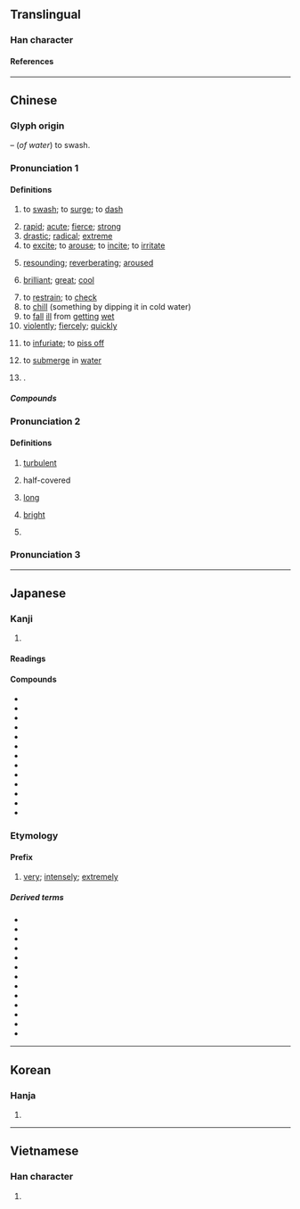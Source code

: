 {{character info}}
==Translingual==

===Han character===
{{Han char|rn=85|rad=水|as=13|sn=16|four=38140|canj=EHSK|ids=⿰氵敫}}

====References====
{{Han ref|kx=0654.170|dkj=18438|dj=1064.140|hdz=31760.040|uh=6FC0}}

----

==Chinese==
{{zh-forms|ss=㲹}}

===Glyph origin===
{{Han etym}}
{{Han compound|水|alt1=氵|敫|ls=psc|c1=s|c2=p|t1=water}} – (''of water'') to swash.

===Pronunciation 1===
{{zh-pron
|m=jī
|m-s=jie2/ji2
|c=gik1
|c-t=get2
|g=jit6
|h=pfs=kie̍p/kit;gd=gid5
|j=jieh4
|mb=gī
|md=gék
|mn=xm,zz,tw:kek/qz,jj:kiak
|mn-t=gêg4
|w=4jiq
|x=ji6
|mc=2
|oc=1,2
|cat=v,a,adv,pn
}}

====Definitions====
{{zh-hanzi}}

# {{lb|zh|of water currents}} to [[swash]]; to [[surge]]; to [[dash]]
# [[rapid]]; [[acute]]; [[fierce]]; [[strong]]
# [[drastic]]; [[radical]]; [[extreme]]
# to [[excite]]; to [[arouse]]; to [[incite]]; to [[irritate]]
#: {{zh-x|你 不要 以為{wéi} 我 真 不敢 殺 你，你 不要 激 我。|Don't assume I'd hesitate to kill you — don't test me.}}
# [[resounding]]; [[reverberating]]; [[aroused]]
# {{lb|zh|Cantonese}} [[brilliant]]; [[great]]; [[cool]]
# to [[restrain]]; to [[check]]
# to [[chill]] (something by dipping it in cold water)
# to [[fall]] [[ill]] from [[getting]] [[wet]]
# [[violently]]; [[fiercely]]; [[quickly]]
# {{lb|zh|Cantonese}} to [[infuriate]]; to [[piss off]]
#: {{zh-x|你 做 乜 激 嚫 佢 ？|Why did you piss him off?|C}}
#: {{zh-x|激死 人 呀！|So '''infuriating'''!|C}}
# {{lb|zh|Teochew}} to [[submerge]] in [[water]]
# {{surname|zh}}.

=====Compounds=====
{{zh-der|激昂|激昂慷慨|激變|激辯|激磁|激盪|激動|激發|激發態|激奮|激憤|激光|激光唱機|激光唱片|激光打印機|激光計算機|激光器|激光視盤|激光照排|激化|激活|激將|激將法|激進|激劇|激浪|激勵|激烈|激靈|激流|激論|激酶|激惱|激怒|激切|激情|激素|激湍|激揚|激湧|激越|激增|激戰|激濁揚清|令人激賞|偏激|偏激之詞|制約刺激|刺激|刺激性|刺激素|刺激類化|勇退激流|奮激|性激素|感激|感激不盡|感激流涕|感激涕泗|感激涕零|慷慨激昂|慷慨激烈|憤激|推激|揚清激濁|條件刺激|植物激素|沖激|沽激|激刺|激勃素|激厲|激問|激忿填膺|激楚|激激|激煩|激筒|激聒|激話|激貪厲俗|激賞|生長激素|由衷感激|相激|矯激奇詭|窺御激夫|群情激憤|腦力激盪|衝波激浪|衝激|褊激|詭激|過激|雄性激素|風激電飛|風激電駭|黃體激素|激素替代療法|激嬲:gik1 nau1}}

===Pronunciation 2===
{{zh-pron
|m=jiào
|dial=n
|mc=1
|oc=n,1
|cat=a,v
}}

====Definitions====
{{zh-hanzi}}

# {{zh-o}} {{lb|zh|of water}} [[turbulent]]
# {{zh-o}} half-covered
# {{zh-o}} [[long]]
# {{zh-o}} [[bright]]
# {{zh-o}} {{zh-alt-form|噭}}

===Pronunciation 3===
{{zh-see|徼|v}}

----

==Japanese==

===Kanji===
{{ja-kanji|grade=6|rs=水13}}

# {{rfdef|ja|sort=水13}}

====Readings====
{{ja-readings
|goon=きゃく
|kanon=けき
|kanyoon=げき
|kun=はげ-し.い, はげ-ます, たぎ-る
}}

====Compounds====
{{der-top4|Compounds}}
* {{ja-r|激%減|げき%げん}}
* {{ja-r|激%昂|げき%こう}}
* {{ja-r|激%震|げき%しん}}
* {{ja-r|激%甚|げき%じん}}
* {{ja-r|激%戦|げき%せん}}
* {{ja-r|激%痛|げき%つう}}
* {{ja-r|激%怒|げき%ど}}
* {{ja-r|激%闘|げき%とう}}
* {{ja-r|激%動|げき%どう}}
* {{ja-r|激%突|げき%とつ}}
* {{ja-r|激%雷|げき%らい}}
* {{ja-r|激%励|げき%れい}}
* {{ja-r|激%論|げき%ろん}}
{{der-bottom}}

===Etymology===
{{ja-kanjitab|げき|yomi=o}}

====Prefix====
{{ja-pos|prefix|げき}}

# {{lb|ja|informal}} [[very]]; [[intensely]]; [[extremely]]

=====Derived terms=====
{{der-top4}}
* {{ja-r|激%愛|げき%あい}}
* {{ja-r|激%甘|げき%あま}}
* {{ja-r|激アツ|げきアツ}}
* {{ja-r|激ウマ|げきウマ}}
* {{ja-r|激おこぷんぷん丸|げきおこ ぷんぷん まる}}
* {{ja-r|激%辛|げき%から}}
* {{ja-r|激%混み|げき%こみ}}
* {{ja-r|激%写|げき%しゃ}}
* {{ja-r|激%高|げき%たか}}
* {{ja-r|激ムズ|げきムズ}}
* {{ja-r|激%安|げき%やす}}
* {{ja-r|激ヤバ|げきヤバ}}
* {{ja-r|激レア|げきレア}}
{{der-bottom}}

----

==Korean==

===Hanja===
{{ko-hanja|격}}

# {{rfdef|ko|sort=水13}}

----

==Vietnamese==

===Han character===
{{vi-readings|reading=[[váng]]<!--What is "váng" doing here?-->, [[khích]], [[kích]]|rs=水13}}

# {{rfdef|vi|sort=水13}}